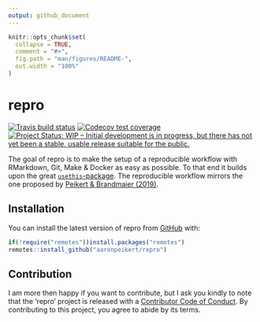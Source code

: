 ```yaml
---
output: github_document
---
```


<!-- README.md is generated from README.Rmd. Please edit that file -->

```r
knitr::opts_chunk$set(
  collapse = TRUE,
  comment = "#>",
  fig.path = "man/figures/README-",
  out.width = "100%"
)
```

# repro

<!-- badges: start -->
[![Travis build status](https://travis-ci.org/aaronpeikert/repro.svg?branch=master)](https://travis-ci.org/aaronpeikert/repro)
[![Codecov test coverage](https://codecov.io/gh/aaronpeikert/repro/branch/master/graph/badge.svg)](https://codecov.io/gh/aaronpeikert/repro?branch=master)
[![Project Status: WIP – Initial development is in progress, but there has not yet been a stable, usable release suitable for the public.](https://www.repostatus.org/badges/latest/wip.svg)](https://www.repostatus.org/#wip)
<!-- badges: end -->

The goal of repro is to make the setup of a reproducible workflow with RMarkdown, Git, Make & Docker as easy as possible. To that end it builds upon the great [`usethis`-package](https://github.com/r-lib/usethis). The reproducible workflow mirrors the one proposed by [Peikert & Brandmaier (2019)](https://psyarxiv.com/8xzqy/).

## Installation

You can install the latest version of repro from [GitHub](https://github.com/aaronpeikert/repro) with:

``` r
if(!require("remotes"))install.packages("remotes")
remotes::install_github("aaronpeikert/repro")
```

## Contribution

I am more then happy if you want to contribute, but I ask you kindly to note that the 'repro' project is released with a [Contributor Code of Conduct](CODE_OF_CONDUCT.md). By contributing to this project, you agree to abide by its terms.
